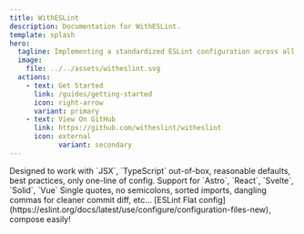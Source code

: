 ```yaml
---
title: WithESLint
description: Documentation for WithESLint.
template: splash
hero:
  tagline: Implementing a standardized ESLint configuration across all your projects.
  image:
    file: ../../assets/witheslint.svg
  actions:
    - text: Get Started
      link: /guides/getting-started
      icon: right-arrow
      variant: primary
    - text: View On GitHub
      link: https://github.com/witheslint/witheslint
      icon: external
			variant: secondary
---
```



<CardGrid stagger>
	<Card title="Easy to use" icon="rocket">
		Designed to work with `JSX`, `TypeScript` out-of-box, reasonable defaults, best practices, only one-line of config.
	</Card>
	<Card title="Rich Integrations" icon="star">
		Support for `Astro`, `React`, `Svelte`, `Solid`, `Vue`
	</Card>
	<Card title="Auto fix for formatting" icon="pencil">
	  Single quotes, no semicolons, sorted imports, dangling commas for cleaner commit diff, etc...
	</Card>
	<Card title="New config system" icon="setting">
		[ESLint Flat config](https://eslint.org/docs/latest/use/configure/configuration-files-new), compose easily!
	</Card>
</CardGrid>
